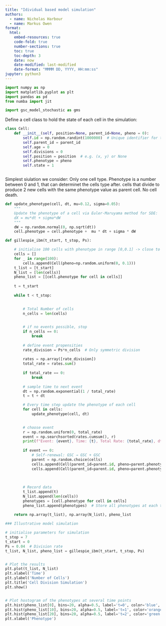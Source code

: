 ```yaml
---
title: "Idividual based model simulation"
authors:
  - name: Nicholas Harbour   
  - name: Markus Owen
format: 
  html:
    embed-resources: true
    code-fold: true
    number-sections: true
    toc: true
    toc-depth: 3
    date: now
    date-modified: last-modified
    date-format: "MMMM DD, YYYY, HH:mm:ss"
jupyter: python3
---
```



```python
import numpy as np
import matplotlib.pyplot as plt
import pandas as pd
from numba import jit

import gsc_model_stochastic as gms

```


Define a cell class to hold the state of each cell in the simulation:
```python

class Cell:
    def __init__(self, position=None, parent_id=None, pheno = 0):
        self.id = np.random.randint(1000000)  # Unique identifier for the cell
        self.parent_id = parent_id
        self.age = 0
        self.divisions = 0
        self.position = position  # e.g. (x, y) or None
        self.phenotype = pheno
        self.state = 1



```


Simplest siulation we consider:
Only one cell type.
Phenotype is a number between 0 and 1, that can determinet the cells type after.
cells that divide to produce 2 new cells with the same phenotype value as parent cell. 
No cell death.

```python


def update_phenotype(cell, dt, mu=0.12, sigma=0.05):
    """
    Update the phenotype of a cell via Euler-Maruyama method for SDE:
    dX = mu*dt + sigma*dW
    """
    dW = np.random.normal(0, np.sqrt(dt))
    cell.phenotype = cell.phenotype +  mu * dt + sigma * dW


```



```python

def gillespie_ibm(t_start, t_stop, Ps):

    # initialise 100 cells with phenotype in range [0,0.1] -> close to stem cell
    cells = []
    for _ in range(100):
        cells.append(Cell(pheno=np.random.uniform(0, 0.1)))
    t_list = [t_start]
    N_list = [len(cells)]
    pheno_list = [[cell.phenotype for cell in cells]]
    
    t = t_start
    
    while t < t_stop:

        
        # Total Number of cells
        n_cells = len(cells)

        
        # if no events possible, stop
        if n_cells == 0:
            break
        
        # define event propensities
        rate_division = Ps*n_cells  # Only symmetric division
        
        rates = np.array([rate_division])
        total_rate = rates.sum()
        
        if total_rate == 0:
            break
        
        # sample time to next event
        dt = np.random.exponential(1 / total_rate)
        t = t + dt

        # Every time step update the phenotype of each cell
        for cell in cells:
            update_phenotype(cell, dt)

        
        # choose event
        r = np.random.uniform(0, total_rate)
        event = np.searchsorted(rates.cumsum(), r)
        print(f"Event: {event}, Time: {t}, Total Rate: {total_rate}, dt: {dt}")
        
        if event == 0:
            # Self-renewal: GSC → GSC + GSC
            parent = np.random.choice(cells)
            cells.append(Cell(parent_id=parent.id, pheno=parent.phenotype))
            cells.append(Cell(parent_id=parent.id, pheno=parent.phenotype))
        
      
        
        # Record data
        t_list.append(t)
        N_list.append(len(cells))
        phenotypes = [cell.phenotype for cell in cells]
        pheno_list.append(phenotypes)  # Store all phenotypes at each time step
    
    return np.array(t_list), np.array(N_list), pheno_list

```



```python


### Illustrative model simulation

# initialise parameters for simulation
t_stop = 7
t_start = 0
Ps = 0.04  # Division rate
t_list, N_list, pheno_list = gillespie_ibm(t_start, t_stop, Ps)


# Plot the results
plt.plot(t_list, N_list)
plt.xlabel('Time')
plt.ylabel('Number of Cells')
plt.title('Cell Division Simulation')
plt.show()


# Plot hostogram of the phenotypes at several time points
plt.hist(pheno_list[0], bins=20, alpha=0.5, label='t=0', color='blue', density=True)
plt.hist(pheno_list[10], bins=20, alpha=0.5, label='t=1', color='orange', density=True)
plt.hist(pheno_list[20], bins=20, alpha=0.5, label='t=2', color='green', density=True)
plt.xlabel('Phenotype')


```

